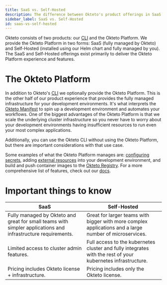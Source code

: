 ```yaml
---
title: SaaS vs. Self-Hosted
description: The difference between Okteto's product offerings in SaaS and Self-Hosted
sidebar_label: SaaS vs. Self-Hosted
id: saas-vs-self-hosted
---
```


Okteto consists of two products: our [CLI](/get-started/install-okteto-cli.mdx) and the Okteto Platform. We provide the Okteto Platform  in two forms: SaaS (fully managed by Okteto) and Self-Hosted (installed using our Helm chart and fully managed by you). The SaaS and Self-Hosted offerings exist primarily to deliver the Okteto Platform experience and features.

# The Okteto Platform

In addition to Okteto's [CLI](/get-started/install-okteto-cli.mdx) we optionally provide the Okteto Platform. This is the other half of our product experience that provides the fully managed infrastructure for your development environments. It's what interprets the [Okteto Manifest](/reference/manifest) to spin up a development environment and automates your workflows. One of the biggest advantages of the Okteto Platform is that we scale the underlying cluster infrastructure so you never have to worry about your development environments having insufficient resources to run even your most complex applications.

Additionally, you can use the Okteto CLI without using the Okteto Platform, but there are important considerations with that use case.

Some examples of what the Okteto Platform manages are: [configuring secrets](/manifest/okteto-secrets.mdx), adding [external resources](/manifest/external-resources.mdx) into your development environment, and build and push container images to the [Okteto Registry](/core/components/container-registry.mdx). For a more comprehensive list of features, check out our [docs](/self-hosted/).

# Important things to know

| SaaS | Self-Hosted |
| ---- | ----------- |
| Fully managed by Okteto and great for small teams with simpler applications and infrastructure requirements. | Great for larger teams with bigger with more complex applications and a large number of microservices. |
| Limited access to cluster admin features. | Full access to the kubernetes cluster and fully integrates with the rest of your kubernetes infrastructure. |
| Pricing includes Okteto license + infrastructure. | Pricing includes only the Okteto license. |